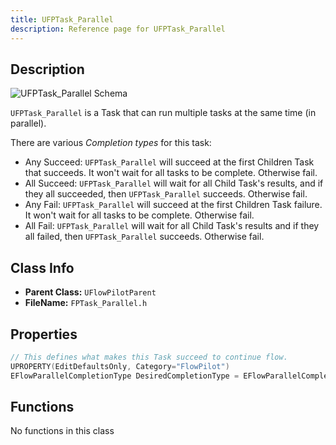 ```yaml
---
title: UFPTask_Parallel
description: Reference page for UFPTask_Parallel
---
```



<Ref c="UFPTask_Parallel" p="UFlowPilotTask" />

## Description

<Image src={schema} alt="UFPTask_Parallel Schema" />

`UFPTask_Parallel` is a Task that can run multiple tasks at the same time (in parallel).

There are various _Completion types_ for this task:

- Any Succeed: `UFPTask_Parallel` will succeed at the first Children Task that succeeds. It won't wait for all tasks to be complete. Otherwise fail.
- All Succeed: `UFPTask_Parallel` will wait for all Child Task's results, and if they all succeeded, then `UFPTask_Parallel` succeeds. Otherwise fail.
- Any Fail: `UFPTask_Parallel` will succeed at the first Children Task failure. It won't wait for all tasks to be complete. Otherwise fail.
- All Fail: `UFPTask_Parallel` will wait for all Child Task's results and if they all failed, then `UFPTask_Parallel` succeeds. Otherwise fail.

## Class Info
- __Parent Class:__ `UFlowPilotParent`
- __FileName:__ `FPTask_Parallel.h`

## Properties

```cpp
// This defines what makes this Task succeed to continue flow. 
UPROPERTY(EditDefaultsOnly, Category="FlowPilot")
EFlowParallelCompletionType DesiredCompletionType = EFlowParallelCompletionType::AllSucceed;

```

## Functions

No functions in this class
